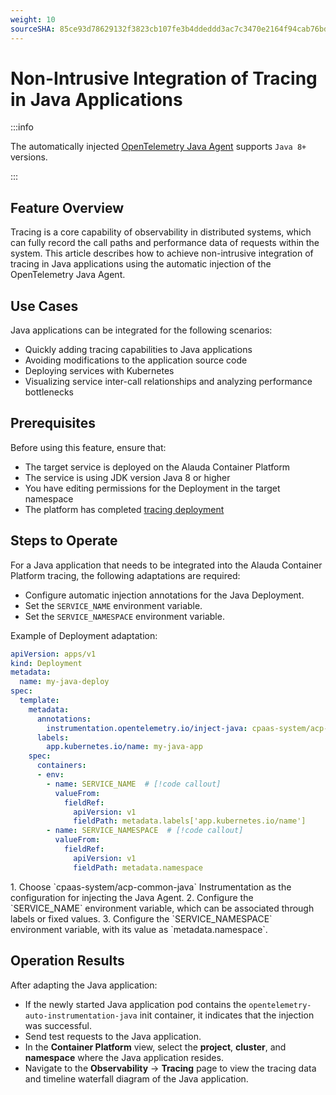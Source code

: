 ```yaml
---
weight: 10
sourceSHA: 85ce93d78629132f3823cb107fe3b4ddeddd3ac7c3470e2164f94cab76bd8a77
---
```


# Non-Intrusive Integration of Tracing in Java Applications

:::info

The automatically injected [OpenTelemetry Java Agent](https://github.com/open-telemetry/opentelemetry-java-instrumentation) supports `Java 8+` versions.

:::

## Feature Overview

Tracing is a core capability of observability in distributed systems, which can fully record the call paths and performance data of requests within the system. This article describes how to achieve non-intrusive integration of tracing in Java applications using the automatic injection of the OpenTelemetry Java Agent.

## Use Cases

Java applications can be integrated for the following scenarios:

- Quickly adding tracing capabilities to Java applications
- Avoiding modifications to the application source code
- Deploying services with Kubernetes
- Visualizing service inter-call relationships and analyzing performance bottlenecks

## Prerequisites

Before using this feature, ensure that:

- The target service is deployed on the Alauda Container Platform
- The service is using JDK version Java 8 or higher
- You have editing permissions for the Deployment in the target namespace
- The platform has completed [tracing deployment](../installation.mdx)

## Steps to Operate

For a Java application that needs to be integrated into the Alauda Container Platform tracing, the following adaptations are required:

- Configure automatic injection annotations for the Java Deployment.
- Set the `SERVICE_NAME` environment variable.
- Set the `SERVICE_NAMESPACE` environment variable.

Example of Deployment adaptation:

```yaml
apiVersion: apps/v1
kind: Deployment
metadata:
  name: my-java-deploy
spec:
  template:
    metadata:
      annotations:
        instrumentation.opentelemetry.io/inject-java: cpaas-system/acp-common-java  # [!code callout]
      labels:
        app.kubernetes.io/name: my-java-app
    spec:
      containers:
      - env:
        - name: SERVICE_NAME  # [!code callout]
          valueFrom:
            fieldRef:
              apiVersion: v1
              fieldPath: metadata.labels['app.kubernetes.io/name']
        - name: SERVICE_NAMESPACE  # [!code callout]
          valueFrom:
            fieldRef:
              apiVersion: v1
              fieldPath: metadata.namespace
```

<Callouts>
  1. Choose `cpaas-system/acp-common-java` Instrumentation as the configuration for injecting the Java Agent.
  2. Configure the `SERVICE_NAME` environment variable, which can be associated through labels or fixed values.
  3. Configure the `SERVICE_NAMESPACE` environment variable, with its value as `metadata.namespace`.
</Callouts>

## Operation Results

After adapting the Java application:

- If the newly started Java application pod contains the `opentelemetry-auto-instrumentation-java` init container, it indicates that the injection was successful.
- Send test requests to the Java application.
- In the **Container Platform** view, select the **project**, **cluster**, and **namespace** where the Java application resides.
- Navigate to the **Observability** -> **Tracing** page to view the tracing data and timeline waterfall diagram of the Java application.

